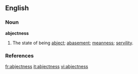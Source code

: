 ==English==

===Noun===
'''abjectness'''

# The state of being [[abject]]; [[abasement]]; [[meanness]]; [[servility]].

===References===
{{R:Webster 1913}}

[[fr:abjectness]]
[[it:abjectness]]
[[vi:abjectness]]